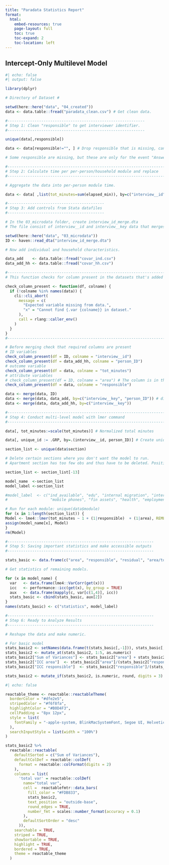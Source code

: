 ```yaml
---
title: "Paradata Statistics Report"
format:
  html:
    embed-resources: true
    page-layout: full
    toc: true
    toc-expand: 2
    toc-location: left
---
```


## Intercept-Only Multilevel Model

```r
#| echo: false
#| output: false

library(dplyr)

# Directory of Dataset # 

setwd(here::here("data", "04_created")) 
data <- data.table::fread("paradata_clean.csv") # Get clean data. 

#-------------------------------------------------------------
# Step 1: Clean "responsible" to get interviewer identifier. 
#-------------------------------------------------------------

unique(data[,responsible])

data <- data[responsible!="", ] # Drop responsible that is missing, can also clean other responsible values if needed. 

# Some responsible are missing, but these are only for the event "AnsweredRemoved" and can be ignored. 

#------------------------------------------------------------------------------------
# Step 2: Calculate time per per-person/household module and replace
#------------------------------------------------------------------------------------

# Aggregate the data into per-person module time. 

data <- data[ ,list(tot_minutes=sum(elapsed_min)), by=c("interview__id", "section", "responsible", "person_ID")] 

#-------------------------------------------
# Step 3: Add controls from Stata datafiles 
#-------------------------------------------

# In the 03_microdata folder, create interview_id_merge.dta
# The file consist of interview__id and interview__key data that merges paradata with survey data

setwd(here::here("data", "03_microdata")) 
ID <- haven::read_dta("interview_id_merge.dta")

# Now add individual and household characteristics. 

data_add    <- data.table::fread("covar_ind.csv")
data_add_hh <- data.table::fread("covar_hh.csv")

#----------------------------------------------------------------------
# This function checks for column present in the datasets that's added

check_column_present <- function(df, colname) {
  if (!colname %in% names(data)) {
    cli::cli_abort(
      message = c(
        "Expected variable missing from data.",
        "x" = "Cannot find {.var {colname}} in dataset."
      ),
      call = rlang::caller_env()
    )
  } 
}
#------------------------------------------------------------------------

# Before merging check that required columns are present
# ID variables
check_column_present(df = ID, colname = "interview__id")
check_column_present(df = data_add_hh, colname = "person_ID")
# outcome variable
check_column_present(df = data, colname = "tot_minutes")
# attribute variables
# check_column_present(df = ID, colname = "area") # The column is in the dataset, not sure what is going on here. 
check_column_present(df = data, colname = "responsible")

data <- merge(data, ID)
data <- merge(data, data_add, by=c("interview__key", "person_ID")) # did not include #x.all=TRUE since want to compare different models with the same obs. Reduction of obs is quite small. 
data <- merge(data, data_add_hh, by=c("interview__key")) 

#------------------------------------------------------------------------------------
# Step 4: Conduct multi-level model with lmer command
#------------------------------------------------------------------------------------

data[, tot_minutes:=scale(tot_minutes)] # Normalized total minutes

data[, unique_id := .GRP, by=.(interview__id, person_ID)] # Create unique household and ind id

section_list <- unique(data$section)

# Delete certain sections where you don't want the model to run.  
# Apartment section has too few obs and thus have to be deleted. Position 13 is deleted and new list is saved.    

section_list <- section_list[-13] 

model_name  <-section_list
model_label <-section_list

#model_label  <- c("ind_available", "edu", "internal migration", "international migration", "livestock", "durables", 
#                   "mobile phones", "fin assets", "health", "employment", "ind land", "time use")

# Run for each module: unique(data$module)
for (x in 1:length(section_list)) {
Model <- lme4::lmer(tot_minutes ~ 1 + (1|responsible)  + (1|area), REML=FALSE, data=data[section==section_list[x],])
assign(model_name[x], Model)
}
rm(Model)

#-----------------------------------------------------------------
# Step 5: Saving important statistics and make accessible outputs 
#-----------------------------------------------------------------

stats_basic <- data.frame(c("area", "responsible", "residual", "area/total", "responsible/total"))

# Get statistics of remaining models.  

for (x in model_name) {
  var   <- data.frame(lme4::VarCorr(get(x)))
  icc   <- performance::icc(get(x), by_group = TRUE)
  aux   <- data.frame(mapply(c, var[c(1,4)], icc))
  stats_basic <- cbind(stats_basic, aux[2])
}
names(stats_basic) <- c("statistics", model_label)

#-----------------------------------------------------------------
# Step 6: Ready to Analyze Results 
#-----------------------------------------------------------------

# Reshape the data and make numeric. 

# For basic model
stats_basic2 <- setNames(data.frame(t(stats_basic[,-1])), stats_basic[,1])
stats_basic2 <- mutate_at(stats_basic2, 1:5, as.numeric)
stats_basic2["Sum of Variances"] <- stats_basic2["area"] + stats_basic2["responsible"] + stats_basic2["residual"] 
stats_basic2["ICC area"]  <- stats_basic2["area"]/(stats_basic2["responsible"] + stats_basic2["area"]) 
stats_basic2["ICC responsible"]  <- stats_basic2["responsible"]/(stats_basic2["responsible"] + stats_basic2["area"]) 

stats_basic2 <- mutate_if(stats_basic2, is.numeric, round, digits = 3)

```

```r
#| echo: false

reactable_theme <- reactable::reactableTheme(
  borderColor = "#dfe2e5",
  stripedColor = "#f6f8fa",
  highlightColor = "#B0D4F3",
  cellPadding = "8px 12px",
  style = list(
    fontFamily = "-apple-system, BlinkMacSystemFont, Segoe UI, Helvetica, Arial, sans-serif"
  ),
  searchInputStyle = list(width = "100%")
)

stats_basic2 %>%
  reactable::reactable(
    defaultSorted = c("Sum of Variances"),
    defaultColDef = reactable::colDef(
      format = reactable::colFormat(digits = 2)
    ),
    columns = list(
      'total var' = reactable::colDef(
        name="total var", 
        cell =  reactablefmtr::data_bars(
          fill_color = "#FDB833", 
          stats_basic2, 
          text_position = "outside-base", 
          round_edges = TRUE,
          number_fmt = scales::number_format(accuracy = 0.1)
        ),
        defaultSortOrder = "desc"
      )), 
    searchable = TRUE,
    striped = TRUE,
    showSortable = TRUE,
    highlight = TRUE,
    bordered = TRUE,
    theme = reactable_theme
  )

```


